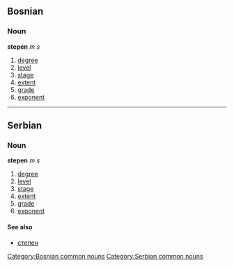 ==Bosnian==
===Noun===
'''stepen''' ''m s''
#[[degree]]
#[[level]]
#[[stage]]
#[[extent]]
#[[grade]]
#[[exponent]]
[[Category:Bosnian common nouns]]

----

==Serbian==
===Noun===
'''stepen''' ''m s''
#[[degree]]
#[[level]]
#[[stage]]
#[[extent]]
#[[grade]]
#[[exponent]]
====See also====
*[[степен]]
[[Category:Serbian common nouns]]